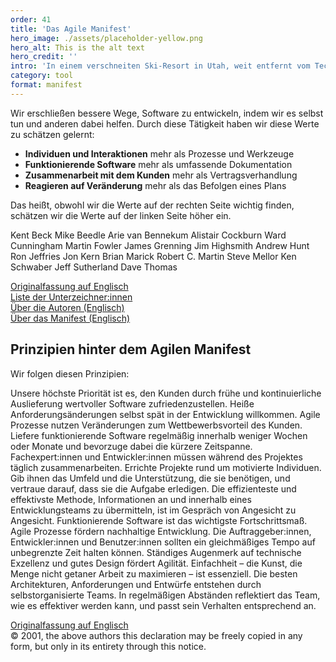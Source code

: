 ---
order: 41
title: 'Das Agile Manifest'
hero_image: ./assets/placeholder-yellow.png
hero_alt: This is the alt text
hero_credit: ''
intro: 'In einem verschneiten Ski-Resort in Utah, weit entfernt vom Technologiezentrum Silicon Valley, traf sich 2001 eine kleine Gruppe von Programmierern, um eine Art Unabhängigkeitserklärung für ihr Metier zu verfassen. Das Agile Manifest trat einen beispiellosen Siegeszug um die Welt an und revolutionierte nicht nur die Softwareentwicklung. Ohne die Arbeit der Experten wäre das, was wir heute im Management als Agilität bezeichnen, das schnelle und flexible Reagieren auf Unvorhergesehenes, nicht denkbar.'
category: tool
format: manifest
---

Wir erschließen bessere Wege, Software zu entwickeln, indem wir es selbst tun und anderen dabei helfen. Durch diese Tätigkeit haben wir diese Werte zu schätzen gelernt:

- **Individuen und Interaktionen** mehr als Prozesse und Werkzeuge
- **Funktionierende Software** mehr als umfassende Dokumentation
- **Zusammenarbeit mit dem Kunden** mehr als Vertragsverhandlung
- **Reagieren auf Veränderung** mehr als das Befolgen eines Plans

Das heißt, obwohl wir die Werte auf der rechten Seite wichtig finden, schätzen wir die Werte auf der linken Seite höher ein.

<ManifestoSignatories>
  <ManifestoSignatory>Kent Beck</ManifestoSignatory>
  <ManifestoSignatory>Mike Beedle</ManifestoSignatory>
  <ManifestoSignatory>Arie van Bennekum</ManifestoSignatory>
  <ManifestoSignatory>Alistair Cockburn</ManifestoSignatory>
  <ManifestoSignatory>Ward Cunningham</ManifestoSignatory>
  <ManifestoSignatory>Martin Fowler</ManifestoSignatory>
  <ManifestoSignatory>James Grenning</ManifestoSignatory>
  <ManifestoSignatory>Jim Highsmith</ManifestoSignatory>
  <ManifestoSignatory>Andrew Hunt</ManifestoSignatory>
  <ManifestoSignatory>Ron Jeffries</ManifestoSignatory>
  <ManifestoSignatory>Jon Kern</ManifestoSignatory>
  <ManifestoSignatory>Brian Marick</ManifestoSignatory>
  <ManifestoSignatory>Robert C. Martin</ManifestoSignatory>
  <ManifestoSignatory>Steve Mellor</ManifestoSignatory>
  <ManifestoSignatory>Ken Schwaber</ManifestoSignatory>
  <ManifestoSignatory>Jeff Sutherland</ManifestoSignatory>
  <ManifestoSignatory>Dave Thomas</ManifestoSignatory>
</ManifestoSignatories>

<Note>

[Originalfassung auf Englisch](https://agilemanifesto.org/iso/en/manifesto.html)\
[Liste der Unterzeichner:innen](https://agilemanifesto.org/display/index.html)\
[Über die Autoren (Englisch)](https://agilemanifesto.org/authors.html)\
[Über das Manifest (Englisch)](https://agilemanifesto.org/history.html)

</Note>

## Prinzipien hinter dem Agilen Manifest

Wir folgen diesen Prinzipien:

<ManifestoList>
  <ManifestoListItem>
    Unsere höchste Priorität ist es, den Kunden durch frühe und kontinuierliche Auslieferung wertvoller Software zufriedenzustellen.
  </ManifestoListItem>
  <ManifestoListItem>
    Heiße Anforderungsänderungen selbst spät in der Entwicklung willkommen. Agile Prozesse nutzen Veränderungen zum Wettbewerbsvorteil des Kunden.
  </ManifestoListItem>
  <ManifestoListItem>
    Liefere funktionierende Software regelmäßig innerhalb weniger Wochen oder Monate und bevorzuge dabei die kürzere Zeitspanne.
  </ManifestoListItem>
  <ManifestoListItem>Fachexpert:innen und Entwickler:innen müssen während des Projektes täglich zusammenarbeiten.</ManifestoListItem>
  <ManifestoListItem>
    Errichte Projekte rund um motivierte Individuen. Gib ihnen das Umfeld und die Unterstützung, die sie benötigen, und vertraue darauf, dass sie die
    Aufgabe erledigen.
  </ManifestoListItem>
  <ManifestoListItem>
    Die effizienteste und effektivste Methode, Informationen an und innerhalb eines Entwicklungsteams zu übermitteln, ist im Gespräch von Angesicht zu
    Angesicht.
  </ManifestoListItem>
  <ManifestoListItem>Funktionierende Software ist das wichtigste Fortschrittsmaß.</ManifestoListItem>
  <ManifestoListItem>
    Agile Prozesse fördern nachhaltige Entwicklung. Die Auftraggeber:innen, Entwickler:innen und Benutzer:innen sollten ein gleichmäßiges Tempo auf
    unbegrenzte Zeit halten können.
  </ManifestoListItem>
  <ManifestoListItem>Ständiges Augenmerk auf technische Exzellenz und gutes Design fördert Agilität.</ManifestoListItem>
  <ManifestoListItem>Einfachheit – die Kunst, die Menge nicht getaner Arbeit zu maximieren – ist essenziell.</ManifestoListItem>
  <ManifestoListItem>Die besten Architekturen, Anforderungen und Entwürfe entstehen durch selbstorganisierte Teams.</ManifestoListItem>
  <ManifestoListItem>
    In regelmäßigen Abständen reflektiert das Team, wie es effektiver werden kann, und passt sein Verhalten entsprechend an.
  </ManifestoListItem>
</ManifestoList>

<Note>

[Originalfassung auf Englisch](https://agilemanifesto.org/iso/en/principles.html)\
© 2001, the above authors this declaration may be freely copied in any form, but only in its entirety through this notice.

</Note>

